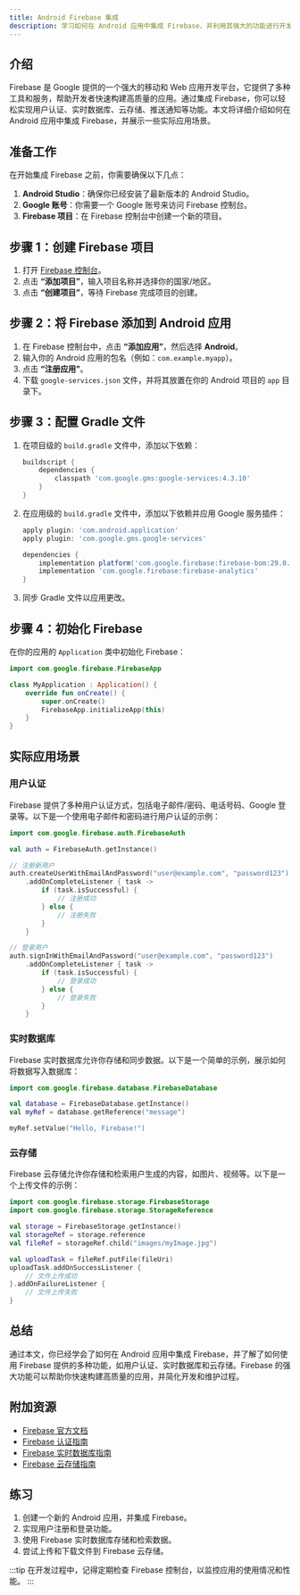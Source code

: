 ```yaml
---
title: Android Firebase 集成
description: 学习如何在 Android 应用中集成 Firebase，并利用其强大的功能进行开发与维护。
---
```


## 介绍

Firebase 是 Google 提供的一个强大的移动和 Web 应用开发平台，它提供了多种工具和服务，帮助开发者快速构建高质量的应用。通过集成 Firebase，你可以轻松实现用户认证、实时数据库、云存储、推送通知等功能。本文将详细介绍如何在 Android 应用中集成 Firebase，并展示一些实际应用场景。

## 准备工作

在开始集成 Firebase 之前，你需要确保以下几点：

1. **Android Studio**：确保你已经安装了最新版本的 Android Studio。
2. **Google 账号**：你需要一个 Google 账号来访问 Firebase 控制台。
3. **Firebase 项目**：在 Firebase 控制台中创建一个新的项目。

## 步骤 1：创建 Firebase 项目

1. 打开 [Firebase 控制台](https://console.firebase.google.com/)。
2. 点击 **“添加项目”**，输入项目名称并选择你的国家/地区。
3. 点击 **“创建项目”**，等待 Firebase 完成项目的创建。

## 步骤 2：将 Firebase 添加到 Android 应用

1. 在 Firebase 控制台中，点击 **“添加应用”**，然后选择 **Android**。
2. 输入你的 Android 应用的包名（例如：`com.example.myapp`）。
3. 点击 **“注册应用”**。
4. 下载 `google-services.json` 文件，并将其放置在你的 Android 项目的 `app` 目录下。

## 步骤 3：配置 Gradle 文件

1. 在项目级的 `build.gradle` 文件中，添加以下依赖：

    ```groovy
    buildscript {
        dependencies {
            classpath 'com.google.gms:google-services:4.3.10'
        }
    }
    ```

2. 在应用级的 `build.gradle` 文件中，添加以下依赖并应用 Google 服务插件：

    ```groovy
    apply plugin: 'com.android.application'
    apply plugin: 'com.google.gms.google-services'

    dependencies {
        implementation platform('com.google.firebase:firebase-bom:29.0.0')
        implementation 'com.google.firebase:firebase-analytics'
    }
    ```

3. 同步 Gradle 文件以应用更改。

## 步骤 4：初始化 Firebase

在你的应用的 `Application` 类中初始化 Firebase：

```kotlin
import com.google.firebase.FirebaseApp

class MyApplication : Application() {
    override fun onCreate() {
        super.onCreate()
        FirebaseApp.initializeApp(this)
    }
}
```

## 实际应用场景

### 用户认证

Firebase 提供了多种用户认证方式，包括电子邮件/密码、电话号码、Google 登录等。以下是一个使用电子邮件和密码进行用户认证的示例：

```kotlin
import com.google.firebase.auth.FirebaseAuth

val auth = FirebaseAuth.getInstance()

// 注册新用户
auth.createUserWithEmailAndPassword("user@example.com", "password123")
    .addOnCompleteListener { task ->
        if (task.isSuccessful) {
            // 注册成功
        } else {
            // 注册失败
        }
    }

// 登录用户
auth.signInWithEmailAndPassword("user@example.com", "password123")
    .addOnCompleteListener { task ->
        if (task.isSuccessful) {
            // 登录成功
        } else {
            // 登录失败
        }
    }
```

### 实时数据库

Firebase 实时数据库允许你存储和同步数据。以下是一个简单的示例，展示如何将数据写入数据库：

```kotlin
import com.google.firebase.database.FirebaseDatabase

val database = FirebaseDatabase.getInstance()
val myRef = database.getReference("message")

myRef.setValue("Hello, Firebase!")
```

### 云存储

Firebase 云存储允许你存储和检索用户生成的内容，如图片、视频等。以下是一个上传文件的示例：

```kotlin
import com.google.firebase.storage.FirebaseStorage
import com.google.firebase.storage.StorageReference

val storage = FirebaseStorage.getInstance()
val storageRef = storage.reference
val fileRef = storageRef.child("images/myImage.jpg")

val uploadTask = fileRef.putFile(fileUri)
uploadTask.addOnSuccessListener {
    // 文件上传成功
}.addOnFailureListener {
    // 文件上传失败
}
```

## 总结

通过本文，你已经学会了如何在 Android 应用中集成 Firebase，并了解了如何使用 Firebase 提供的多种功能，如用户认证、实时数据库和云存储。Firebase 的强大功能可以帮助你快速构建高质量的应用，并简化开发和维护过程。

## 附加资源

- [Firebase 官方文档](https://firebase.google.com/docs)
- [Firebase 认证指南](https://firebase.google.com/docs/auth)
- [Firebase 实时数据库指南](https://firebase.google.com/docs/database)
- [Firebase 云存储指南](https://firebase.google.com/docs/storage)

## 练习

1. 创建一个新的 Android 应用，并集成 Firebase。
2. 实现用户注册和登录功能。
3. 使用 Firebase 实时数据库存储和检索数据。
4. 尝试上传和下载文件到 Firebase 云存储。

:::tip
在开发过程中，记得定期检查 Firebase 控制台，以监控应用的使用情况和性能。
:::